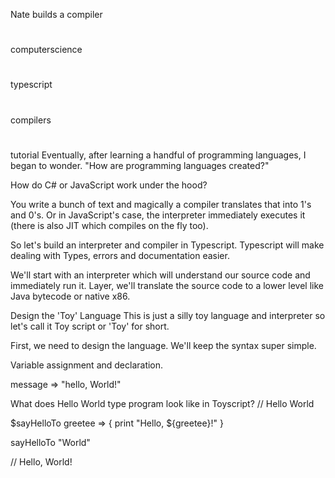 Nate builds a compiler

#

computerscience

#

typescript

#

compilers

#

tutorial
Eventually, after learning a handful of programming languages, I began to wonder. "How are programming languages created?"

How do C# or JavaScript work under the hood?

You write a bunch of text and magically a compiler translates that into 1's and 0's. Or in JavaScript's case, the interpreter immediately executes it (there is also JIT which compiles on the fly too).

So let's build an interpreter and compiler in Typescript. Typescript will make dealing with Types, errors and documentation easier.

We'll start with an interpreter which will understand our source code and immediately run it. Layer, we'll translate the source code to a lower level like Java bytecode or native x86.

Design the 'Toy' Language
This is just a silly toy language and interpreter so let's call it Toy script or 'Toy' for short.

First, we need to design the language. We'll keep the syntax super simple.

Variable assignment and declaration.

message => "hello, World!"

What does Hello World type program look like in Toyscript?
// Hello World

$sayHelloTo greetee => {
print "Hello, ${greetee}!"
}

sayHelloTo "World"

// Hello, World!
